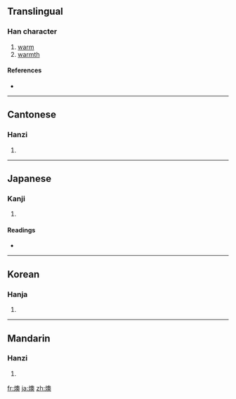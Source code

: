 ==Translingual==

===Han character===
{{Han char|rn=86|rad=火|as=13|sn=17|four=9783<sub>4</sub>|canj=火竹月大 (FHBK)}}

# [[warm]]
# [[warmth]]

====References====
* {{Han ref|kx=0684.180|dkj=19458|dj=1097.010|hdz=32235.010|uh=71E0|ud=29152|bh=C0EE|bd=49390}}

----

==Cantonese==

===Hanzi===
{{yue-hanzi|jyut=|y=[[yuk1]]}}

# {{defn|Cantonese}}

----

==Japanese==

===Kanji===
{{ja-kanji|grade=|rs=火13}}

# {{defn|Japanese}}

====Readings====
* {{ja-readings|on=[[いく]] (iku), [[おう]] (ō)|kun=[[あたたかい]] (atatakai)}}

----

==Korean==

===Hanja===
{{ko-hanja|hangeul=욱|eumhun=|rv=uk|mr=uk|y=wuk}}

# {{defn|Korean}}

----

==Mandarin==

===Hanzi===
{{cmn-hanzi|pin=[[ào]] ([[ao4]]), [[yù]] ([[yu4]])|wg=ao<sup>4</sup>, [[yü]]<sup>4</sup>}}

# {{defn|Mandarin}}

[[fr:燠]]
[[ja:燠]]
[[zh:燠]]